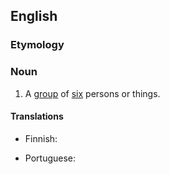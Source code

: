 ==English==

===Etymology===
{{suffix|six|some}}

===Noun===
{{en-noun}}

# A [[group]] of [[six]] persons or things.

====Translations====
{{trans-top|group of six}}
* Finnish: {{t-|fi|kuusikko}}
{{trans-mid}}
* Portuguese: {{t|pt|sexteto|m}}
{{trans-bottom}}